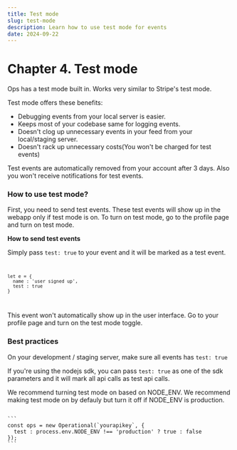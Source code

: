```yaml
---
title: Test mode
slug: test-mode
description: Learn how to use test mode for events
date: 2024-09-22
---
```



# Chapter 4. Test mode

Ops has a test mode built in. Works very similar to Stripe's test mode.

Test mode offers these benefits:

- Debugging events from your local server is easier.
- Keeps most of your codebase same for logging events.
- Doesn't clog up unnecessary events in your feed from your local/staging server.
- Doesn't rack up unnecessary costs(You won't be charged for test events)

Test events are automatically removed from your account after 3 days. Also you won't receive notifications for test events.

### How to use test mode?

First, you need to send test events. These test events will show up in the webapp only if test mode is on. To turn on test mode, go to the profile page and turn on test mode.

**How to send test events**

Simply pass `test: true` to your event and it will be marked as a test event.
<Code client:only>
```
let e = {
  name : 'user signed up',
  test : true
}
```
</Code>

This event won't automatically show up in the user interface. Go to your profile page and turn on the test mode toggle.

### Best practices

On your development / staging server, make sure all events has `test: true`

If you're using the nodejs sdk, you can pass `test: true` as one of the sdk parameters and it will mark all api calls as test api calls.

We recommend turning test mode on based on NODE_ENV. We recommend making test mode on by defauly but turn it off if NODE_ENV is production.

<Code client:only>
```
const ops = new Operational(`yourapikey`, {
  test : process.env.NODE_ENV !== 'production' ? true : false
});
```
</Code>
